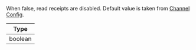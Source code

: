 When false, read receipts are disabled. Default value is taken from [Channel Config](https://getstream.io/chat/docs/javascript/channel_features/).

| Type |
| - |
| boolean |
